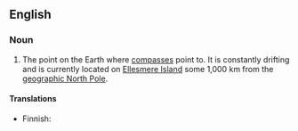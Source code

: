 {{wikipedia}}
==English==

===Noun===
{{en-noun|-|head=[[magnetic]] [[North Pole]]}}

# The point on the Earth where [[compass]]es point to. It is constantly drifting and is currently located on [[Ellesmere Island]] some 1,000 km from the [[geographic North Pole]].

====Translations====
{{trans-top|point were a compass needle points to}}
* Finnish: {{t+|fi|[[magneettinen]] [[pohjoisnapa]]}}
{{trans-mid}}
{{trans-bottom}}